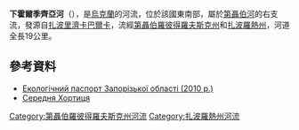 '''下霍爾季齊亞河'''（{{lang-uk|Нижня Хортиця}}），是[[烏克蘭|烏克蘭]]的河流，位於該國東南部，屬於[[第聶伯河|第聶伯河]]的右支流，發源自[[扎波里濟卡巴爾卡|扎波里濟卡巴爾卡]]，流經[[第聶伯羅彼得羅夫斯克州|第聶伯羅彼得羅夫斯克州]]和[[扎波羅熱州|扎波羅熱州]]，河道全長19公里。

==參考資料==
* [https://archive.is/20121222114905/www.menr.gov.ua/content/article/5981 Екологічний паспорт Запорізької області (2010 p.)]
* [https://archive.is/20130706193051/http://rybohorona.zp.ua/component/content/article/178-perelik-richok?start=11 Середня Хортиця]

{{DEFAULTSORT:Нижня Хортиця (річка)}}
[[Category:第聶伯羅彼得羅夫斯克州河流|Category:第聶伯羅彼得羅夫斯克州河流]]
[[Category:扎波羅熱州河流|Category:扎波羅熱州河流]]


{{Ukraine-river-stub}}